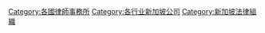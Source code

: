 [[Category:各國律師事務所|Category:各國律師事務所]]
[[Category:各行业新加坡公司|Category:各行业新加坡公司]]
[[Category:新加坡法律組織|Category:新加坡法律組織]]